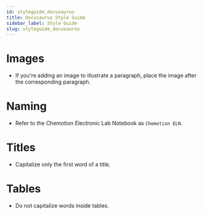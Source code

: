 ```yaml
---
id: styleguide_docusaurus
title: Docusaurus Style Guide
sidebar_label: Style Guide
slug: styleguide_docusaurus
---
```


# Images
* If you're adding an image to illustrate a paragraph, place the image after the corresponding paragraph.

# Naming
* Refer to the Chemotion Electronic Lab Notebook as `Chemotion ELN`.

# Titles
* Capitalize only the first word of a title.

# Tables
* Do not capitalize words inside tables.




